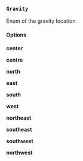 ### `Gravity`

Enum of the gravity location.

#### **Options**

**center**

**centre**

**north**

**east**

**south**

**west**

**northeast**

**southeast**

**southwest**

**northwest**
